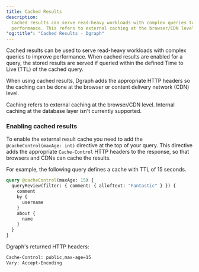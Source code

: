 ```yaml
---
title: Cached Results
description:
  Cached results can serve read-heavy workloads with complex queries to improve
  performance. This refers to external caching at the browser/CDN level
"og:title": "Cached Results - Dgraph"
---
```



<DgraphWIP />

Cached results can be used to serve read-heavy workloads with complex queries to
improve performance. When cached results are enabled for a query, the stored
results are served if queried within the defined Time to Live (TTL) of the
cached query.

When using cached results, Dgraph adds the appropriate HTTP headers so the
caching can be done at the browser or content delivery network (CDN) level.

<Note>
  Caching refers to external caching at the browser/CDN level. Internal caching
  at the database layer isn't currently supported.
</Note>

### Enabling cached results

To enable the external result cache you need to add the
`@cacheControl(maxAge: int)` directive at the top of your query. This directive
adds the appropriate `Cache-Control` HTTP headers to the response, so that
browsers and CDNs can cache the results.

For example, the following query defines a cache with TTL of 15 seconds.

```graphql
query @cacheControl(maxAge: 15) {
  queryReview(filter: { comment: { alloftext: "Fantastic" } }) {
    comment
    by {
      username
    }
    about {
      name
    }
  }
}
```

Dgraph's returned HTTP headers:

```txt
Cache-Control: public,max-age=15
Vary: Accept-Encoding
```
